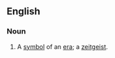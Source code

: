 ==English==

===Noun===
{{en-noun|sg=[[sign]] of the [[times]]|signs of the times}}

# {{idiom}} A [[symbol]] of an [[era]]; a [[zeitgeist]].